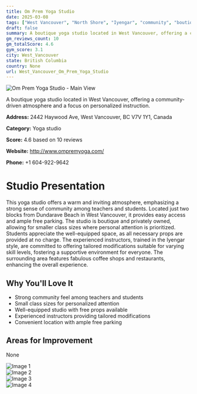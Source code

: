 ```yaml
---
title: Om Prem Yoga Studio
date: 2025-03-08
tags: ["West Vancouver", "North Shore", "Iyengar", "community", "boutique", "West Vancouver"]  
draft: false
summary: A boutique yoga studio located in West Vancouver, offering a community-driven atmosphere and a focus on personalized instruction.
gm_reviews_count: 10
gm_totalScore: 4.6
gym_score: 3.1
city: West_Vancouver
state: British Columbia
country: None
url: West_Vancouver_Om_Prem_Yoga_Studio
---
```


<div className="aspect-[16/9] relative my-8">
  <img 
    src="https://lh5.googleusercontent.com/p/AF1QipMh-RkNlkoVE-1NpY49sAm3h1we7FZiqVqYobCd=w1920-h1080-k-no"
    alt="Om Prem Yoga Studio - Main View"
    className="object-cover absolute inset-0 w-full h-full rounded-lg"
  />
</div>

A boutique yoga studio located in West Vancouver, offering a community-driven atmosphere and a focus on personalized instruction.

**Address:** 2442 Haywood Ave, West Vancouver, BC V7V 1Y1, Canada

**Category:** Yoga studio

**Score:** 4.6 based on 10 reviews

**Website:** http://www.ompremyoga.com/

**Phone:** +1 604-922-9642

# Studio Presentation

This yoga studio offers a warm and inviting atmosphere, emphasizing a strong sense of community among teachers and students. Located just two blocks from Dundarave Beach in West Vancouver, it provides easy access and ample free parking. The studio is boutique and privately owned, allowing for smaller class sizes where personal attention is prioritized. Students appreciate the well-equipped space, as all necessary props are provided at no charge. The experienced instructors, trained in the Iyengar style, are committed to offering tailored modifications suitable for varying skill levels, fostering a supportive environment for everyone. The surrounding area features fabulous coffee shops and restaurants, enhancing the overall experience.

## Why You'll Love It

- Strong community feel among teachers and students
- Small class sizes for personalized attention
- Well-equipped studio with free props available
- Experienced instructors providing tailored modifications
- Convenient location with ample free parking

## Areas for Improvement

None

<div className="grid grid-cols-1 xl:grid-cols-2 gap-4 my-8">
<div className="aspect-[4/3] relative"><img src="https://lh5.googleusercontent.com/p/AF1QipMsnKSzJnnXiwVRCK4oO5TTpvPaY6upJ7uMCGqa=w1920-h1080-k-no" alt="Image 1" className="object-cover absolute inset-0 w-full h-full rounded-lg" /></div>
<div className="aspect-[4/3] relative"><img src="https://lh5.googleusercontent.com/p/AF1QipMFRAUOKph3Xi9bNXRxVn7U2znnbApAnJZPezrq=w1920-h1080-k-no" alt="Image 2" className="object-cover absolute inset-0 w-full h-full rounded-lg" /></div>
<div className="aspect-[4/3] relative"><img src="https://lh5.googleusercontent.com/p/AF1QipMtqaDUsN_kRVkuWL3cwlPsJf1SpakoVw_fHxJt=w1920-h1080-k-no" alt="Image 3" className="object-cover absolute inset-0 w-full h-full rounded-lg" /></div>
<div className="aspect-[4/3] relative"><img src="https://lh5.googleusercontent.com/p/AF1QipPDFVm7r5EbiP6tesjuXqJbX8IC2pON8eFbtX_x=w1920-h1080-k-no" alt="Image 4" className="object-cover absolute inset-0 w-full h-full rounded-lg" /></div>
</div>